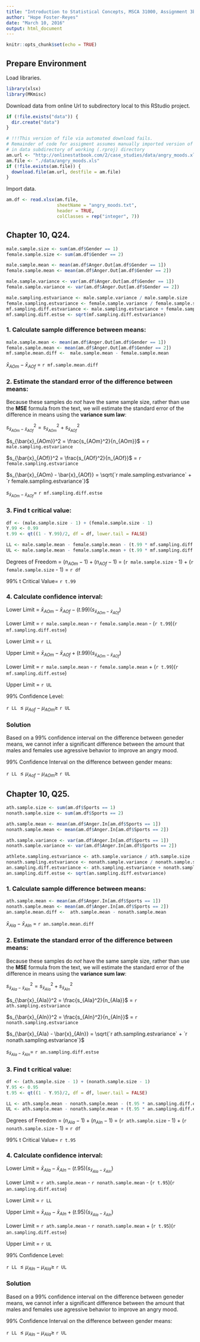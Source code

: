 ```yaml
---
title: "Introduction to Statistical Concepts, MSCA 31000, Assignment 3b"
author: "Hope Foster-Reyes"
date: "March 10, 2016"
output: html_document
---
```



```r
knitr::opts_chunk$set(echo = TRUE)
```

## Prepare Environment

Load libraries.

```r
library(xlsx)
library(MKmisc)
```


Download data from online Url to subdirectory local to this RStudio project.

```r
if (!file.exists("data")) {
  dir.create("data")
}

# !!!This version of file via automated download fails. 
# Remainder of code for assigment assumes manually imported version of .xlsx file located 
# in data subdirectory of working (.rproj) directory
am.url <- "http://onlinestatbook.com/2/case_studies/data/angry_moods.xls"
am.file <- "./data/angry_moods.xls"
if (!file.exists(am.file)) {
  download.file(am.url, destfile = am.file)
}
```

Import data.

```r
am.df <- read.xlsx(am.file, 
                   sheetName = "angry_moods.txt", 
                   header = TRUE,
                   colClasses = rep("integer", 7))
```

## Chapter 10, Q24.

```r
male.sample.size <- sum(am.df$Gender == 1)
female.sample.size <- sum(am.df$Gender == 2)

male.sample.mean <- mean(am.df$Anger.Out[am.df$Gender == 1])
female.sample.mean <- mean(am.df$Anger.Out[am.df$Gender == 2])

male.sample.variance <- var(am.df$Anger.Out[am.df$Gender == 1])
female.sample.variance <- var(am.df$Anger.Out[am.df$Gender == 2])

male.sampling.estvariance <- male.sample.variance / male.sample.size
female.sampling.estvariance <- female.sample.variance / female.sample.size
mf.sampling.diff.estvariance <- male.sampling.estvariance + female.sampling.estvariance
mf.sampling.diff.estse <- sqrt(mf.sampling.diff.estvariance)
```

### 1. Calculate sample difference between means:

```r
male.sample.mean <- mean(am.df$Anger.Out[am.df$Gender == 1])
female.sample.mean <- mean(am.df$Anger.Out[am.df$Gender == 2])
mf.sample.mean.diff <-  male.sample.mean - female.sample.mean
```

$\bar{x}_{AOm} - \bar{x}_{AOf}$ = `r mf.sample.mean.diff`

### 2. Estimate the standard error of the difference between means:

Because these samples do *not* have the same sample size, rather than use the **MSE** formula from the text, we will estimate the standard error of the difference in means using the **variance sum law**:

$s_{\bar{x}_{AOm} - \bar{x}_{AOf}}^2 = s_{\bar{x}_{AOm}}^2 + s_{\bar{x}_{AOf}}^2$

$s_{\bar{x}_{AOm}}^2 = \frac{s_{AOm}^2}{n_{AOm}}$ = `r male.sampling.estvariance`

$s_{\bar{x}_{AOf}}^2 = \frac{s_{AOf}^2}{n_{AOf}}$ = `r female.sampling.estvariance`

$s_{\bar{x}_{AOm} - \bar{x}_{AOf}} = \sqrt{`r male.sampling.estvariance` + `r female.sampling.estvariance`}$

$s_{\bar{x}_{AOm} - \bar{x}_{AOf}} =$ `r mf.sampling.diff.estse`

### 3. Find t critical value:

```r
df <- (male.sample.size - 1) + (female.sample.size - 1)
Y.99 <- 0.99
t.99 <- qt((1 - Y.99)/2, df = df, lower.tail = FALSE)

LL <- male.sample.mean - female.sample.mean - (t.99 * mf.sampling.diff.estse)
UL <- male.sample.mean - female.sample.mean + (t.99 * mf.sampling.diff.estse)

```

Degrees of Freedom = $(n_{AOm} - 1) + (n_{AOf} - 1)$ = (`r male.sample.size` - 1) + (`r female.sample.size` - 1) = `r df`

99% t Critical Value= `r t.99`

### 4. Calculate confidence interval:

Lower Limit = $\bar{x}_{AOm} - \bar{x}_{AOf} - (t.99)(s_{\bar{x}_{AOm} - \bar{x}_{AOf}})$

Lower Limit = `r male.sample.mean` - `r female.sample.mean` - (`r t.99`)(`r mf.sampling.diff.estse`)

Lower Limit = `r LL`

Upper Limit = $\bar{x}_{AOm} - \bar{x}_{AOf} + (t.99)(s_{\bar{x}_{AOm} - \bar{x}_{AOf}})$

Lower Limit = `r male.sample.mean` - `r female.sample.mean` + (`r t.99`)(`r mf.sampling.diff.estse`)

Upper Limit = `r UL`

99% Confidence Level:

`r LL` $\leq \mu_{Aof} - \mu_{AOm} \geq$ `r UL`

### Solution

Based on a 99% confidence interval on the difference between geneder means, we cannot infer a significant difference between the amount that males and females use agressive behavior to improve an angry mood.

99% Confidence Interval on the difference between gender means:

`r LL` $\leq \mu_{Aof} - \mu_{AOm} \geq$ `r UL`

## Chapter 10, Q25.

```r
ath.sample.size <- sum(am.df$Sports == 1)
nonath.sample.size <- sum(am.df$Sports == 2)

ath.sample.mean <- mean(am.df$Anger.In[am.df$Sports == 1])
nonath.sample.mean <- mean(am.df$Anger.In[am.df$Sports == 2])

ath.sample.variance <- var(am.df$Anger.In[am.df$Sports == 1])
nonath.sample.variance <- var(am.df$Anger.In[am.df$Sports == 2])

athlete.sampling.estvariance <- ath.sample.variance / ath.sample.size
nonath.sampling.estvariance <- nonath.sample.variance / nonath.sample.size
an.sampling.diff.estvariance <- ath.sampling.estvariance + nonath.sampling.estvariance
an.sampling.diff.estse <- sqrt(an.sampling.diff.estvariance)
```

### 1. Calculate sample difference between means:

```r
ath.sample.mean <- mean(am.df$Anger.In[am.df$Sports == 1])
nonath.sample.mean <- mean(am.df$Anger.In[am.df$Sports == 2])
an.sample.mean.diff <-  ath.sample.mean - nonath.sample.mean
```

$\bar{x}_{AIa} - \bar{x}_{AIn}$ = `r an.sample.mean.diff`

### 2. Estimate the standard error of the difference between means:

Because these samples do *not* have the same sample size, rather than use the **MSE** formula from the text, we will estimate the standard error of the difference in means using the **variance sum law**:

$s_{\bar{x}_{AIa} - \bar{x}_{AIn}}^2 = s_{\bar{x}_{AIa}}^2 + s_{\bar{x}_{AIn}}^2$

$s_{\bar{x}_{AIa}}^2 = \frac{s_{AIa}^2}{n_{AIa}}$ = `r ath.sampling.estvariance`

$s_{\bar{x}_{AIn}}^2 = \frac{s_{AIn}^2}{n_{AIn}}$ = `r nonath.sampling.estvariance`

$s_{\bar{x}_{AIa} - \bar{x}_{AIn}} = \sqrt{`r ath.sampling.estvariance` + `r nonath.sampling.estvariance`}$

$s_{\bar{x}_{AIa} - \bar{x}_{AIn}} =$ `r an.sampling.diff.estse`

### 3. Find t critical value:

```r
df <- (ath.sample.size - 1) + (nonath.sample.size - 1)
Y.95 <- 0.95
t.95 <- qt((1 - Y.95)/2, df = df, lower.tail = FALSE)

LL <- ath.sample.mean - nonath.sample.mean - (t.95 * an.sampling.diff.estse)
UL <- ath.sample.mean - nonath.sample.mean + (t.95 * an.sampling.diff.estse)

```

Degrees of Freedom = $(n_{AIa} - 1) + (n_{AIn} - 1)$ = (`r ath.sample.size` - 1) + (`r nonath.sample.size` - 1) = `r df`

99% t Critical Value= `r t.95`

### 4. Calculate confidence interval:

Lower Limit = $\bar{x}_{AIa} - \bar{x}_{AIn} - (t.95)(s_{\bar{x}_{AIa} - \bar{x}_{AIn}})$

Lower Limit = `r ath.sample.mean` - `r nonath.sample.mean` - (`r t.95`)(`r an.sampling.diff.estse`)

Lower Limit = `r LL`

Upper Limit = $\bar{x}_{AIa} - \bar{x}_{AIn} + (t.95)(s_{\bar{x}_{AIa} - \bar{x}_{AIn}})$

Lower Limit = `r ath.sample.mean` - `r nonath.sample.mean` + (`r t.95`)(`r an.sampling.diff.estse`)

Upper Limit = `r UL`

99% Confidence Level:

`r LL` $\leq \mu_{AIn} - \mu_{AIa} \geq$ `r UL`

### Solution

Based on a 99% confidence interval on the difference between geneder means, we cannot infer a significant difference between the amount that males and females use agressive behavior to improve an angry mood.

99% Confidence Interval on the difference between gender means:

`r LL` $\leq \mu_{AIn} - \mu_{AIa} \geq$ `r UL`

